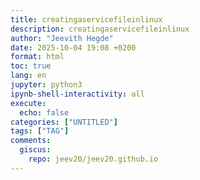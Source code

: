 ```yaml
---
title: creatingaservicefileinlinux
description: creatingaservicefileinlinux
author: "Jeevith Hegde"
date: 2025-10-04 19:08 +0200
format: html
toc: true
lang: en
jupyter: python3
ipynb-shell-interactivity: all
execute:
  echo: false
categories: ["UNTITLED"]
tags: ["TAG"]
comments:
  giscus:
    repo: jeev20/jeev20.github.io
---
```


